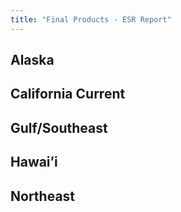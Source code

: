```yaml
---
title: "Final Products - ESR Report"
---
```


## Alaska

## California Current

## Gulf/Southeast

## Hawai'i

## Northeast